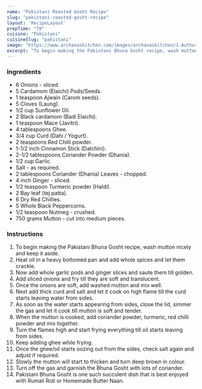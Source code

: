 ---
name: "Pakistani Roasted Gosht Recipe"
slug: "pakistani-roasted-gosht-recipe"
layout: 'RecipeLayout'
prepTime: "70"
cuisine: "Pakistani"
cuisineSlug: "pakistani"
image: "https://www.archanaskitchen.com/images/archanaskitchen/1-Author/Shaheen_Ali/PAKISTANI_BHUNA_GOSHT.jpg"
excerpt: "To begin making the Pakistani Bhuna Gosht recipe, wash mutton nicely and keep it aside"
---

### Ingredients

- 6 Onions - sliced.
- 5 Cardamom (Elaichi) Pods/Seeds.
- 1 teaspoon Ajwain (Carom seeds).
- 5 Cloves (Laung).
- 1/2 cup Sunflower Oil.
- 2 Black cardamom (Badi Elaichi).
- 1 teaspoon Mace (Javitri).
- 4 tablespoons Ghee.
- 3/4 cup Curd (Dahi / Yogurt).
- 2 teaspoons Red Chilli powder.
- 1-1/2 inch Cinnamon Stick (Dalchini).
- 2-1/2 tablespoons Coriander Powder (Dhania).
- 1/2 cup Garlic.
- Salt - as required.
- 2 tablespoons Coriander (Dhania) Leaves - chopped.
- 4 inch Ginger - sliced.
- 1/2 teaspoon Turmeric powder (Haldi).
- 2 Bay leaf (tej patta).
- 6 Dry Red Chillies.
- 5 Whole Black Peppercorns.
- 1/2 teaspoon Nutmeg - crushed.
- 750 grams Mutton - cut into medium pieces.

### Instructions

1. To begin making the Pakistani Bhuna Gosht recipe, wash mutton nicely and keep it aside.
1. Heat oil in a heavy bottomed pan and add whole spices and let them crackle.
1. Now add whole garlic pods and ginger slices and saute them till golden.
1. Add sliced onions and fry till they are soft and translucent.
1. Once the onions are soft, add washed mutton and mix well.
1. Next add thick curd and salt and let it cook on high flame till the curd starts leaving water from sides.
1. As soon as the water starts appearing from sides, close the lid, simmer the gas and let it cook till mutton is soft and tender.
1. When the mutton is cooked, add coriander powder, turmeric, red chilli powder and mix together.
1. Turn the flames high and start frying everything till oil starts leaving from sides.
1. Keep adding ghee while frying.
1. Once the ghee/oil starts oozing out from the sides, check salt again and adjust if required.
1. Slowly the mutton will start to thicken and turn deep brown in colour.
1. Turn off the gas and garnish the Bhuna Gosht with lots of coriander.
1. Pakistani Bhuna Gosht is one such succulent dish that is best enjoyed with Rumali Roti or Homemade Butter Naan.
